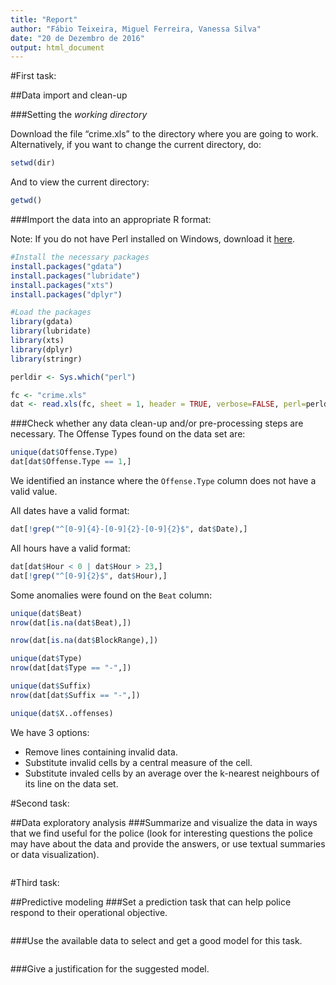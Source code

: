 ```yaml
---
title: "Report"
author: "Fábio Teixeira, Miguel Ferreira, Vanessa Silva"
date: "20 de Dezembro de 2016"
output: html_document
---
```


#First task:

##Data import and clean-up

###Setting the *working directory*

Download the file "crime.xls" to the directory where you are going to work. Alternatively, if you want to change the current directory, do:

```r
setwd(dir)
```

And to view the current directory:

```r
getwd()
```

###Import the data into an appropriate R format:

Note: If you do not have Perl installed on Windows, download it [here](http://www.activestate.com/activeperl/downloads).

```r
#Install the necessary packages
install.packages("gdata")
install.packages("lubridate")
install.packages("xts")
install.packages("dplyr")

#Load the packages
library(gdata)
library(lubridate)
library(xts)
library(dplyr)
library(stringr)

perldir <- Sys.which("perl")

fc <- "crime.xls" 
dat <- read.xls(fc, sheet = 1, header = TRUE, verbose=FALSE, perl=perldir, na.strings = "UNK")
```

###Check whether any data clean-up and/or pre-processing steps are necessary.
The Offense Types found on the data set are:
```r
unique(dat$Offense.Type)
dat[dat$Offense.Type == 1,]
```
We identified an instance where the `Offense.Type` column does not have a valid value.

All dates have a valid format:
```r
dat[!grep("^[0-9]{4}-[0-9]{2}-[0-9]{2}$", dat$Date),]
```

All hours have a valid format:
```r
dat[dat$Hour < 0 | dat$Hour > 23,]
dat[!grep("^[0-9]{2}$", dat$Hour),]
```
Some anomalies were found on the `Beat` column:
```r
unique(dat$Beat)
nrow(dat[is.na(dat$Beat),])
```

```r
nrow(dat[is.na(dat$BlockRange),])
```
```r
unique(dat$Type)
nrow(dat[dat$Type == "-",])
```

```r
unique(dat$Suffix)
nrow(dat[dat$Suffix == "-",])
```

```r
unique(dat$X..offenses)
```

We have 3 options:

- Remove lines containing invalid data.
- Substitute invalid cells by a central measure of the cell.
- Substitute invaled cells by an average over the k-nearest neighbours of its line on the data set.

#Second task:

##Data exploratory analysis
###Summarize and visualize the data in ways that we find useful for the police (look for interesting questions the police may have about the data and provide the answers, or use textual summaries or data visualization).

```r

```

#Third task:

##Predictive modeling
###Set a prediction task that can help police respond to their operational objective. 

```r

```

###Use the available data to select and get a good model for this task.

```r

```

###Give a justification for the suggested model.
